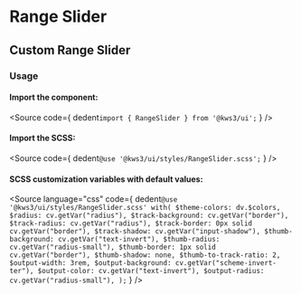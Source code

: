 
<Version />

# Range Slider
## Custom Range Slider


<Meta of={Stories} />
<Canvas of={Stories.Main} layout="padded" />
<Controls />

### Usage
#### Import the component:
<Source
  code={
    dedent`import { RangeSlider } from '@kws3/ui';`
  }
/>

#### Import the SCSS:
<Source
  code={
    dedent`@use '@kws3/ui/styles/RangeSlider.scss';`
  }
/>

#### SCSS customization variables with default values:
<Source
  language="css"
  code={
    dedent`
      @use '@kws3/ui/styles/RangeSlider.scss' with(
        $theme-colors: dv.$colors,
        $radius: cv.getVar("radius"),
        $track-background: cv.getVar("border"),
        $track-radius: cv.getVar("radius"),
        $track-border: 0px solid cv.getVar("border"),
        $track-shadow: cv.getVar("input-shadow"),
        $thumb-background: cv.getVar("text-invert"),
        $thumb-radius: cv.getVar("radius-small"),
        $thumb-border: 1px solid cv.getVar("border"),
        $thumb-shadow: none,
        $thumb-to-track-ratio: 2,
        $output-width: 3rem,
        $output-background: cv.getVar("scheme-invert-ter"),
        $output-color: cv.getVar("text-invert"),
        $output-radius: cv.getVar("radius-small"),
      );
    `
  }
/>